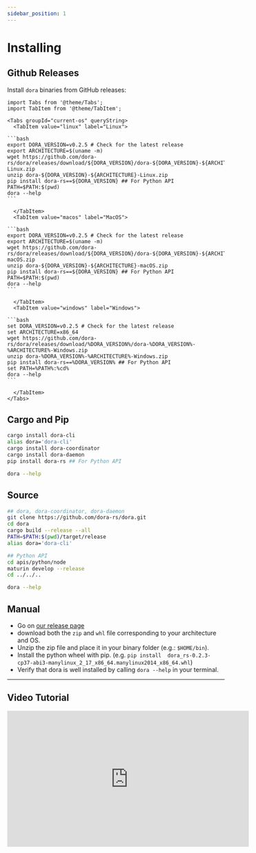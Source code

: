 ```yaml
---
sidebar_position: 1
---
```


# Installing

## Github Releases


Install `dora` binaries from GitHub releases:

````mdx-code-block
import Tabs from '@theme/Tabs';
import TabItem from '@theme/TabItem';

<Tabs groupId="current-os" queryString>
  <TabItem value="linux" label="Linux">

```bash
export DORA_VERSION=v0.2.5 # Check for the latest release
export ARCHITECTURE=$(uname -m)
wget https://github.com/dora-rs/dora/releases/download/${DORA_VERSION}/dora-${DORA_VERSION}-${ARCHITECTURE}-Linux.zip
unzip dora-${DORA_VERSION}-${ARCHITECTURE}-Linux.zip
pip install dora-rs==${DORA_VERSION} ## For Python API
PATH=$PATH:$(pwd)
dora --help
```

  </TabItem>
  <TabItem value="macos" label="MacOS">

```bash
export DORA_VERSION=v0.2.5 # Check for the latest release
export ARCHITECTURE=$(uname -m)
wget https://github.com/dora-rs/dora/releases/download/${DORA_VERSION}/dora-${DORA_VERSION}-${ARCHITECTURE}-macOS.zip
unzip dora-${DORA_VERSION}-${ARCHITECTURE}-macOS.zip
pip install dora-rs==${DORA_VERSION} ## For Python API
PATH=$PATH:$(pwd)
dora --help
```

  </TabItem>
  <TabItem value="windows" label="Windows">

```bash
set DORA_VERSION=v0.2.5 # Check for the latest release
set ARCHITECTURE=x86_64
wget https://github.com/dora-rs/dora/releases/download/%DORA_VERSION%/dora-%DORA_VERSION%-%ARCHITECTURE%-Windows.zip
unzip dora-%DORA_VERSION%-%ARCHITECTURE%-Windows.zip
pip install dora-rs==%DORA_VERSION% ## For Python API
set PATH=%PATH%:%cd%
dora --help
```

  </TabItem>
</Tabs>
````


## Cargo and Pip

```bash
cargo install dora-cli
alias dora='dora-cli'
cargo install dora-coordinator
cargo install dora-daemon
pip install dora-rs ## For Python API

dora --help
```

## Source

```bash
## dora, dora-coordinator, dora-daemon
git clone https://github.com/dora-rs/dora.git
cd dora
cargo build --release --all 
PATH=$PATH:$(pwd)/target/release
alias dora='dora-cli'

## Python API
cd apis/python/node
maturin develop --release
cd ../../..

dora --help
```

## Manual

- Go on [our release page](https://github.com/dora-rs/dora/releases)
- download both the `zip` and `whl` file corresponding to your architecture and OS.
- Unzip the zip file and place it in your binary folder (e.g.: `$HOME/bin`).
- Install the python wheel with pip. (e.g. `pip install 
dora_rs-0.2.3-cp37-abi3-manylinux_2_17_x86_64.manylinux2014_x86_64.whl`)
- Verify that dora is well installed by calling `dora --help` in your terminal. 

---

## Video Tutorial

 <iframe width="560" height="315" src="https://www.youtube.com/embed/47Bl-aGakgg" title="YouTube video player" frameborder="0" allow="accelerometer; autoplay; clipboard-write; encrypted-media; gyroscope; picture-in-picture; web-share" allowfullscreen></iframe>